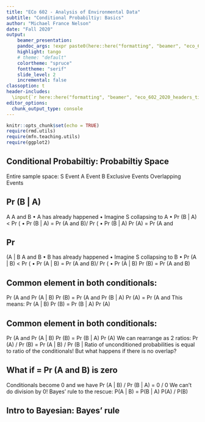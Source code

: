 ```yaml
---
title: "ECo 602 - Analysis of Environmental Data"
subtitle: "Conditional Probabiltiy: Basics"
author: "Michael France Nelson"
date: "Fall 2020"
output:
    beamer_presentation:
    pandoc_args: !expr paste0(here::here("formatting", "beamer", "eco_602_2020_beamer.yaml"))
    highlight: tango
    # theme: "default"
    colortheme: "spruce"
    fonttheme: "serif"
    slide_level: 2
    incremental: false
classoption: t
header-includes:
  \input{`r here::here("formatting", "beamer", "eco_602_2020_headers_tikz.tex")`}
editor_options: 
  chunk_output_type: console
---
```



```r
knitr::opts_chunk$set(echo = TRUE)
require(rmd.utils)
require(mfn.teaching.utils)
require(ggplot2)
```



## Conditional Probabiltiy: Probabiltiy Space

Entire sample space: S
Event A
Event B
Exclusive Events
Overlapping Events



## Pr (B | A)
A
A and B
•
A has already happened
•
Imagine S collapsing to A
•
Pr (B | A) < Pr (
•
Pr (B | A) = Pr (A and B)/ Pr (
•
Pr (B | A) Pr (A) = Pr (A and



## Pr
(A |
B
A and B
•
B has already happened
•
Imagine S collapsing to B
•
Pr (A | B) < Pr (
•
Pr (A | B) = Pr (A and B)/ Pr (
•
Pr (A | B) Pr (B) = Pr (A and B)



## Common element in both conditionals:
Pr (A and
Pr
(A | B) Pr (B) = Pr (A and
Pr
(B | A) Pr (A) = Pr (A and
This means:
Pr
(A | B) Pr (B) = Pr (B | A) Pr (A)




## Common element in both conditionals:
Pr (A and
Pr
(A | B) Pr (B) = Pr (B | A) Pr (A)
We can rearrange as 2 ratios:
Pr
(A) / Pr (B) = Pr (A | B) / Pr (B |
Ratio of unconditioned probabilities is equal to
ratio of the conditionals!
But what happens if there is no overlap?




## What if = Pr (A and B) is zero

Conditionals become 0 and we have
Pr
(A | B) / Pr (B | A) = 0 / 0
We can’t do division by 0!
Bayes’ rule to the rescue:
P(A | B) = P(B | A) P(A) / P(B)







## Intro to Bayesian: Bayes’ rule